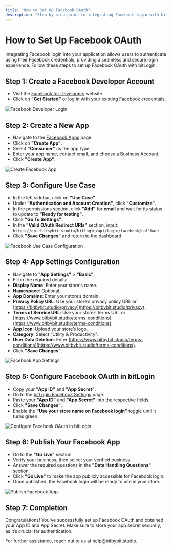 ```yaml
---
title: "How to Set Up Facebook OAuth"
description: "Step-by-step guide to integrating Facebook login with bitLogin for seamless user authentication."
---
```



# How to Set Up Facebook OAuth

Integrating Facebook login into your application allows users to authenticate using their Facebook credentials, providing a seamless and secure login experience. Follow these steps to set up Facebook OAuth with bitLogin.

## Step 1: Create a Facebook Developer Account

- Visit the [Facebook for Developers](https://developers.facebook.com) website.
- Click on **"Get Started"** or log in with your existing Facebook credentials.

<img
  src="/images/facebook-developer-login.png"
  alt="Facebook Developer Login"
  className="rounded-lg"
/>

## Step 2: Create a New App

- Navigate to the [Facebook Apps](https://developers.facebook.com/apps/) page.
- Click on **"Create App"**.
- Select **"Consumer"** as the app type.
- Enter your app name, contact email, and choose a Business Account.
- Click **"Create App"**.

<img
  src="/images/create-facebook-app.png"
  alt="Create Facebook App"
  className="rounded-lg"
/>

## Step 3: Configure Use Case

- In the left sidebar, click on **"Use Case"**.
- Under **"Authentication and Account Creation"**, click **"Customize"**.
- In the permissions section, click **"Add"** for **email** and wait for its status to update to **"Ready for testing"**.
- Click **"Go To Settings"**.
- In the **"Valid OAuth Redirect URIs"** section, input:
  `https://api.bitbybit.studio/bitlogin/api/login/facebook/callback`
- Click **"Save Changes"** and return to the dashboard.

<img
  src="/images/facebook-use-case.png"
  alt="Facebook Use Case Configuration"
  className="rounded-lg"
/>

## Step 4: App Settings Configuration

- Navigate to **"App Settings"** > **"Basic"**.
- Fill in the required details:
- **Display Name**: Enter your store's name.
- **Namespace**: Optional.
- **App Domains**: Enter your store’s domain.
- **Privacy Policy URL**: Use your store’s privacy policy URL or [https://bitbybit.studio/privacy](https://bitbybit.studio/privacy).
- **Terms of Service URL**: Use your store’s terms URL or [https://www.bitbybit.studio/terms-conditions](https://www.bitbybit.studio/terms-conditions).
- **App Icon**: Upload your store’s logo.
- **Category**: Select "Utility & Productivity".
- **User Data Deletion**: Enter [https://www.bitbybit.studio/terms-conditions](https://www.bitbybit.studio/terms-conditions).
- Click **"Save Changes"**.

<img
  src="/images/facebook-app-settings.png"
  alt="Facebook App Settings"
  className="rounded-lg"
/>

## Step 5: Configure Facebook OAuth in bitLogin

- Copy your **"App ID"** and **"App Secret"**.
- Go to the [bitLogin Facebook Settings](https://app.bitbybit.studio) page.
- Paste your **"App ID"** and **"App Secret"** into the respective fields.
- Click **"Save Changes"**.
- Enable the **"Use your store name on Facebook login"** toggle until it turns green.

<img
  src="/images/bitlogin-facebook-setup.png"
  alt="Configure Facebook OAuth in bitLogin"
  className="rounded-lg"
/>

## Step 6: Publish Your Facebook App

- Go to the **"Go Live"** section.
- Verify your business, then select your verified business.
- Answer the required questions in the **"Data Handling Questions"** section.
- Click **"Go Live"** to make the app publicly accessible for Facebook login.
- Once published, the Facebook login will be ready to use in your store.

<img
  src="/images/facebook-app-publish.png"
  alt="Publish Facebook App"
  className="rounded-lg"
/>

## Step 7: Completion

Congratulations! You've successfully set up Facebook OAuth and obtained your App ID and App Secret. Make sure to store your app secret securely, as it’s crucial for authentication.

For further assistance, reach out to us at [help@bitbybit.studio](mailto:help@bitbybit.studio).
